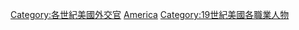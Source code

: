 {{Portal|美國|人物}}
{{Category pair|18世紀美國外交官|20世紀美國外交官}}

[[Category:各世紀美國外交官|Category:各世紀美國外交官]]
[[Category:19世紀外交官|America]]
[[Category:19世紀美國各職業人物|Category:19世紀美國各職業人物]]